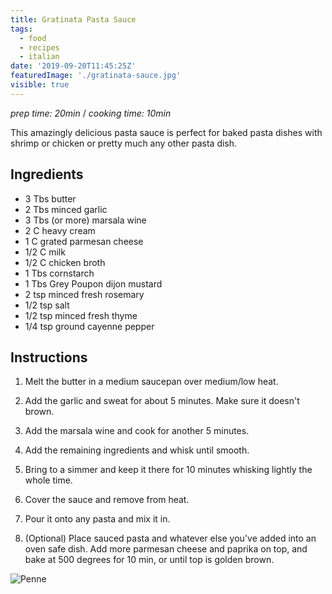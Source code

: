 ```yaml
---
title: Gratinata Pasta Sauce
tags:
  - food
  - recipes
  - italian
date: '2019-09-20T11:45:25Z'
featuredImage: './gratinata-sauce.jpg'
visible: true
---
```


_prep time: 20min_ /
_cooking time: 10min_

This amazingly delicious pasta sauce is perfect for baked pasta dishes with shrimp or chicken
or pretty much any other pasta dish.

## Ingredients

- 3 Tbs butter
- 2 Tbs minced garlic
- 3 Tbs (or more) marsala wine
- 2 C heavy cream
- 1 C grated parmesan cheese
- 1/2 C milk
- 1/2 C chicken broth
- 1 Tbs cornstarch
- 1 Tbs Grey Poupon dijon mustard
- 2 tsp minced fresh rosemary
- 1/2 tsp salt
- 1/2 tsp minced fresh thyme
- 1/4 tsp ground cayenne pepper

## Instructions

1. Melt the butter in a medium saucepan over medium/low heat.

2. Add the garlic and sweat for about 5 minutes. Make sure it doesn't brown.

3. Add the marsala wine and cook for another 5 minutes.

4. Add the remaining ingredients and whisk until smooth.

5. Bring to a simmer and keep it there for 10 minutes whisking lightly the whole time.

6. Cover the sauce and remove from heat.

7. Pour it onto any pasta and mix it in.

8. (Optional) Place sauced pasta and whatever else you've added into an oven safe dish.
   Add more parmesan cheese and paprika on top, and bake at 500 degrees for 10 min, or until top is golden brown.

![Penne](./penne.jpg)
